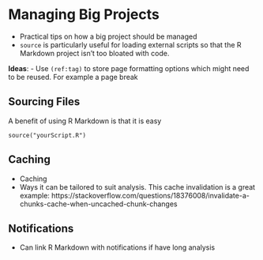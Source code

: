 # Managing Big Projects

- Practical tips on how a big project should be managed
- `source` is particularly useful for loading external scripts so that the R Markdown project isn't too bloated with code.

**Ideas**:
- Use `(ref:tag)` to store page formatting options which might need to be reused. For example a page break


## Sourcing Files

A benefit of using R Markdown is that it is easy 


```
source("yourScript.R")
```


## Caching

- Caching
- Ways it can be tailored to suit analysis. This cache invalidation is a great example: https://stackoverflow.com/questions/18376008/invalidate-a-chunks-cache-when-uncached-chunk-changes


## Notifications

- Can link R Markdown with notifications if have long analysis